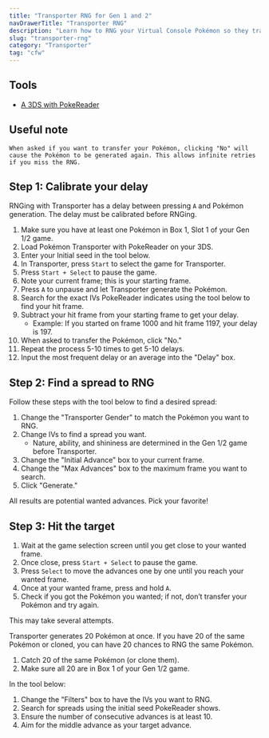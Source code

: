 ```yaml
---
title: "Transporter RNG for Gen 1 and 2"
navDrawerTitle: "Transporter RNG"
description: "Learn how to RNG your Virtual Console Pokémon so they transfer to Gen 7 with perfect 6IVs."
slug: "transporter-rng"
category: "Transporter"
tag: "cfw"
---
```


## Tools

- [A 3DS with PokeReader](/install-pokereader)

## Useful note

```
When asked if you want to transfer your Pokémon, clicking "No" will cause the Pokémon to be generated again. This allows infinite retries if you miss the RNG.
```

## Step 1: Calibrate your delay

RNGing with Transporter has a delay between pressing `A` and Pokémon generation. The delay must be calibrated before RNGing.

1. Make sure you have at least one Pokémon in Box 1, Slot 1 of your Gen 1/2 game.
1. Load Pokémon Transporter with PokeReader on your 3DS.
1. Enter your Initial seed in the tool below.
1. In Transporter, press `Start` to select the game for Transporter.
1. Press `Start + Select` to pause the game.
1. Note your current frame; this is your starting frame.
1. Press `A` to unpause and let Transporter generate the Pokémon.
1. Search for the exact IVs PokeReader indicates using the tool below to find your hit frame.
1. Subtract your hit frame from your starting frame to get your delay.
   - Example: If you started on frame 1000 and hit frame 1197, your delay is 197.
1. When asked to transfer the Pokémon, click "No."
1. Repeat the process 5-10 times to get 5-10 delays.
1. Input the most frequent delay or an average into the "Delay" box.

## Step 2: Find a spread to RNG

Follow these steps with the tool below to find a desired spread:

1. Change the "Transporter Gender" to match the Pokémon you want to RNG.
1. Change IVs to find a spread you want.
   - Nature, ability, and shininess are determined in the Gen 1/2 game before Transporter.
1. Change the "Initial Advance" box to your current frame.
1. Change the "Max Advances" box to the maximum frame you want to search.
1. Click "Generate."

All results are potential wanted advances. Pick your favorite!

## Step 3: Hit the target

1. Wait at the game selection screen until you get close to your wanted frame.
1. Once close, press `Start + Select` to pause the game.
1. Press `Select` to move the advances one by one until you reach your wanted frame.
1. Once at your wanted frame, press and hold `A`.
1. Check if you got the Pokémon you wanted; if not, don’t transfer your Pokémon and try again.

This may take several attempts.

Transporter generates 20 Pokémon at once. If you have 20 of the same Pokémon or cloned, you can have 20 chances to RNG the same Pokémon.

1. Catch 20 of the same Pokémon (or clone them).
1. Make sure all 20 are in Box 1 of your Gen 1/2 game.

In the tool below:

1. Change the "Filters" box to have the IVs you want to RNG.
1. Search for spreads using the initial seed PokeReader shows.
1. Ensure the number of consecutive advances is at least 10.
1. Aim for the middle advance as your target advance.

<Transporter />
